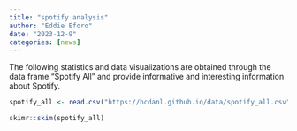 ```yaml
---
title: "spotify analysis"
author: "Eddie Eforo"
date: "2023-12-9"
categories: [news]
---
```




The following statistics and data visualizations are obtained through the data frame "Spotify All" and provide informative and interesting information about Spotify.

```r
spotify_all <- read.csv("https://bcdanl.github.io/data/spotify_all.csv")
```


```r
skimr::skim(spotify_all)
```


